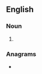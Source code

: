 ==English==

===Noun===
{{head|en|noun plural form}}

# {{plural of|resection|lang=en}}

===Anagrams===
* {{anagrams|en|isocenters|isocentres|necrotises|secretions}}
